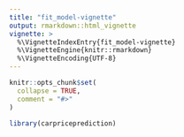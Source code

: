 ```yaml
---
title: "fit_model-vignette"
output: rmarkdown::html_vignette
vignette: >
  %\VignetteIndexEntry{fit_model-vignette}
  %\VignetteEngine{knitr::rmarkdown}
  %\VignetteEncoding{UTF-8}
---
```


```r
knitr::opts_chunk$set(
  collapse = TRUE,
  comment = "#>"
)
```

```r
library(carpriceprediction)
```
